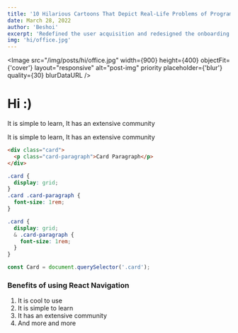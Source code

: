 ```yaml
---
title: '10 Hilarious Cartoons That Depict Real-Life Problems of Programmers'
date: March 28, 2022
author: 'Beshoi'
excerpt: 'Redefined the user acquisition and redesigned the onboarding experience, all within 3 working weeks.'
img: 'hi/office.jpg'
---
```



<Meta />

<Image
  src="/img/posts/hi/office.jpg"
  width={900}
  height={400}
  objectFit={'cover'}
  layout="responsive"
  alt="post-img"
  priority
  placeholder={'blur'}
  quality={30}
  blurDataURL
/>

# Hi :)

<p>
  <ColorfulSpan text="Lorem ipsum" color="$crimson5" /> It is simple to learn,
  It has an extensive community
</p>

<p>
  <ColorfulSpan text="Lorem ipsum" color="$green5" /> It is simple to learn, It
  has an extensive community
</p>

```html
<div class="card">
  <p class="card-paragraph">Card Paragraph</p>
</div>
```

```css
.card {
  display: grid;
}
.card .card-paragraph {
  font-size: 1rem;
}
```

```css
.card {
  display: grid;
  & .card-paragraph {
    font-size: 1rem;
  }
}
```

```js
const Card = document.querySelector('.card');
```

### Benefits of using React Navigation

1. It is cool to use
2. It is simple to learn
3. It has an extensive community
4. And more and more
